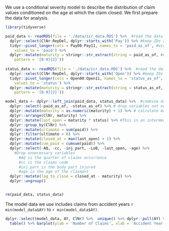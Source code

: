 We use a conditional severity model to describe the distribution of claim values conditioned on the age at which the claim closed. We first prepare the data for analysis.

```r
library(tidyverse)

paid_data <- readRDS(file = './data/icr_data.RDS') %>%  #read the data
  dplyr::select(ClNr:RepDel, dplyr::starts_with('Pay')) %>% #keep IDs and payment amounts
  tidyr::pivot_longer(cols = Pay00:Pay11, names_to = 'paid_as_of', #wide to long
    values_to = 'paid') %>% 
  dplyr::mutate(maturity = stringr::str_extract(string = paid_as_of, #extract maturity
    pattern = '[0-9]{2}'))
  
status_data <- readRDS(file = './data/icr_data.RDS') %>%  #read the data
  dplyr::select(ClNr:RepDel, dplyr::starts_with('Open')) %>% #keep IDs and status
  tidyr::pivot_longer(cols = Open00:Open11, names_to = 'status_as_of', #wide to long
    values_to = 'status') %>% 
  dplyr::mutate(maturity = stringr::str_extract(string = status_as_of, #extract maturity
    pattern = '[0-9]{2}'))

model_data <- dplyr::left_join(paid_data, status_data) %>%  #combine data
  dplyr::select(-paid_as_of, -status_as_of) %>% # drop variables not needed
  dplyr::mutate(maturity = as.numeric(maturity) + 1) %>% # calculate maturity
  dplyr::arrange(ClNr, maturity) %>% 
  dplyr::mutate(last_open = maturity * status) %>% #This in an intermediate step
  dplyr::group_by(ClNr) %>% 
  dplyr::mutate(ultimate = sum(paid)) %>% 
  dplyr::filter(ultimate > 0) %>% 
  dplyr::mutate(closed_at = max(last_open) + 1) %>% 
  dplyr::mutate(cum_paid = cumsum(paid)) %>% 
  dplyr::select(-AQ, -cc, -inj_part, -LoB, -last_open, -age) %>% 
    #Drop unnecessary variables
      #AQ is the quarter of claims occurrence
      #cc is the claims code
      #inj_part is the body part injured 
      #age is the age of the claimant
  dplyr::mutate(lag_to_close = closed_at - maturity) %>% 
  dplyr::ungroup() 


rm(paid_data, status_data)

```
The model data we use includes claims from accident years `r min(model_data$AY)` to `r min(model_data$AY)`.

```r
dplyr::select(model_data, AY, ClNr) %>%  unique() %>% dplyr::pull(AY) %>%  
  table() %>% barplot(ylab = 'Number of Claims', xlab = 'Accident Year')
```